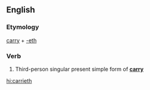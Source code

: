 ==English==

===Etymology===
[[carry]] + [[-eth]]

===Verb===
{{head|en|verb form}}

# {{label|en|archaic}} Third-person singular present simple form of '''[[carry]]'''

[[hi:carrieth]]